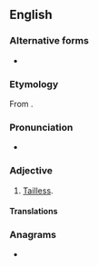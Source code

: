 ==English==

===Alternative forms===
* {{l|en|acaudal}}

===Etymology===
From {{prefix|en|a|caudate|t1=without|t2=having a tail}}.

===Pronunciation===
* {{a|US}} {{IPA|/eɪ.ˈkɔ.ˌdeɪt/|lang=en}}

===Adjective===
{{en-adj|-}}

# {{lb|en|biology|zoology}} [[tailless|Tailless]].

====Translations====
{{trans-see|tailless}}

===Anagrams===
* {{anagrams|en|a=aaacdetu|e caudata|e-caudata}}